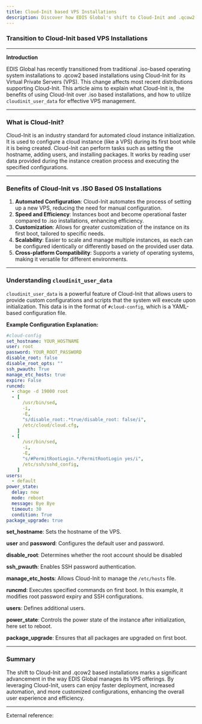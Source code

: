 ```yaml
---
title: Cloud-Init based VPS Installations
description: Discover how EDIS Global's shift to Cloud-Init and .qcow2 based installations revolutionizes VPS management. Learn the benefits of Cloud-Init over traditional .iso setups, understand cloudinit_user_data configurations, and experience enhanced efficiency,
---
```



### Transition to Cloud-Init based VPS Installations

---

**Introduction**

EDIS Global has recently transitioned from traditional .iso-based operating system installations to .qcow2 based installations using Cloud-Init for its Virtual Private Servers (VPS). This change affects most recent distributions supporting Cloud-Init. This article aims to explain what Cloud-Init is, the benefits of using Cloud-Init over .iso based installations, and how to utilize `cloudinit_user_data` for effective VPS management.

---

### What is Cloud-Init?

Cloud-Init is an industry standard for automated cloud instance initialization. It is used to configure a cloud instance (like a VPS) during its first boot while it is being created. Cloud-Init can perform tasks such as setting the hostname, adding users, and installing packages. It works by reading user data provided during the instance creation process and executing the specified configurations.

---

### Benefits of Cloud-Init vs .ISO Based OS Installations

1. **Automated Configuration**: Cloud-Init automates the process of setting up a new VPS, reducing the need for manual configuration.
2. **Speed and Efficiency**: Instances boot and become operational faster compared to .iso installations, enhancing efficiency.
3. **Customization**: Allows for greater customization of the instance on its first boot, tailored to specific needs.
4. **Scalability**: Easier to scale and manage multiple instances, as each can be configured identically or differently based on the provided user data.
5. **Cross-platform Compatibility**: Supports a variety of operating systems, making it versatile for different environments.

---

### Understanding `cloudinit_user_data`

`cloudinit_user_data` is a powerful feature of Cloud-Init that allows users to provide custom configurations and scripts that the system will execute upon initialization. This data is in the format of `#cloud-config`, which is a YAML-based configuration file.

**Example Configuration Explanation:**

```yaml
#cloud-config
set_hostname: YOUR_HOSTNAME
user: root
password: YOUR_ROOT_PASSWORD
disable_root: false
disable_root_opts: ""
ssh_pwauth: True
manage_etc_hosts: true
expire: False
runcmd:
  - chage -d 19000 root
  - [
      /usr/bin/sed,
      -i,
      -E,
      "s/disable_root:.*true/disable_root: false/i",
      /etc/cloud/cloud.cfg,
    ]
  - [
      /usr/bin/sed,
      -i,
      -E,
      "s/#PermitRootLogin.*/PermitRootLogin yes/i",
      /etc/ssh/sshd_config,
    ]
users:
  - default
power_state:
  delay: now
  mode: reboot
  message: Bye Bye
  timeout: 30
  condition: True
package_upgrade: true
```

**set_hostname**: Sets the hostname of the VPS.

**user** and **password**: Configures the default user and password.

**disable_root**: Determines whether the root account should be disabled

**ssh_pwauth**: Enables SSH password authentication.

**manage_etc_hosts**: Allows Cloud-Init to manage the `/etc/hosts` file.

**runcmd**: Executes specified commands on first boot. In this example, it modifies root password expiry and SSH configurations.

**users**: Defines additional users.

**power_state**: Controls the power state of the instance after initialization, here set to reboot.

**package_upgrade**: Ensures that all packages are upgraded on first boot.

---

### Summary

The shift to Cloud-Init and .qcow2 based installations marks a significant advancement in the way EDIS Global manages its VPS offerings. By leveraging Cloud-Init, users can enjoy faster deployment, increased automation, and more customized configurations, enhancing the overall user experience and efficiency.

---

External reference:

<CtaButton
  label='Official Cloud-Init Documentation'
  link='https://cloudinit.readthedocs.io/en/latest/'
  openInNewTab={true}
/>
